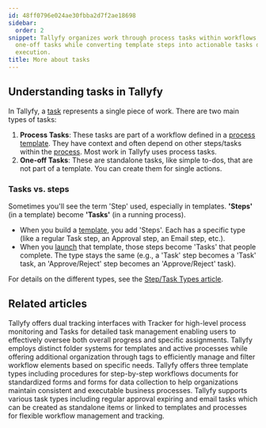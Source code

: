 ```yaml
---
id: 48ff0796e024ae30fbba2d7f2ae18698
sidebar:
  order: 2
snippet: Tallyfy organizes work through process tasks within workflows and standalone
  one-off tasks while converting template steps into actionable tasks during process
  execution.
title: More about tasks
---
```


## Understanding tasks in Tallyfy

In Tallyfy, a [task](/products/pro/tracking-and-tasks/tasks/) represents a single piece of work. There are two main types of tasks:

1.  **Process Tasks**: These tasks are part of a workflow defined in a [process template](/products/pro/documenting/templates/). They have context and often depend on other steps/tasks within the [process](/products/pro/tracking-and-tasks/processes/). Most work in Tallyfy uses process tasks.
2.  **One-off Tasks**: These are standalone tasks, like simple to-dos, that are not part of a template. You can create them for single actions.

### Tasks vs. steps

Sometimes you'll see the term 'Step' used, especially in templates. **'Steps'** (in a template) become **'Tasks'** (in a running process).

*   When you build a [template](/products/pro/documenting/templates/), you add 'Steps'. Each has a specific type (like a regular Task step, an Approval step, an Email step, etc.).
*   When you [launch](/products/pro/launching/) that template, those steps become 'Tasks' that people complete. The type stays the same (e.g., a 'Task' step becomes a 'Task' task, an 'Approve/Reject' step becomes an 'Approve/Reject' task).

For details on the different types, see the [Step/Task Types article](/products/pro/tracking-and-tasks/tasks/what-types-of-tasks-can-i-create-with-tallyfy/).


<PageTree />


## Related articles
<CardGrid>
<LinkTitleCard header="<b>Pro > Tracking</b>" href="/products/pro/tracking-and-tasks/" > Tallyfy offers dual tracking interfaces with Tracker for high-level process monitoring and Tasks for detailed task management enabling users to effectively oversee both overall progress and specific assignments. </LinkTitleCard>
<LinkTitleCard header="<b>Tasks View > Organize tasks and processes into folders</b>" href="/products/pro/tracking-and-tasks/tasks-view/how-can-i-add-tasks-to-folders-in-tallyfy/" > Tallyfy employs distinct folder systems for templates and active processes while offering additional organization through tags to efficiently manage and filter workflow elements based on specific needs. </LinkTitleCard>
<LinkTitleCard header="<b>Pro > Essentials</b>" href="/products/pro/documenting/" > Tallyfy offers three template types including procedures for step-by-step workflows documents for standardized forms and forms for data collection to help organizations maintain consistent and executable business processes. </LinkTitleCard>
<LinkTitleCard header="<b>Tasks > Step types</b>" href="/products/pro/tracking-and-tasks/tasks/what-types-of-tasks-can-i-create-with-tallyfy/" > Tallyfy supports various task types including regular approval expiring and email tasks which can be created as standalone items or linked to templates and processes for flexible workflow management and tracking. </LinkTitleCard>
</CardGrid>
